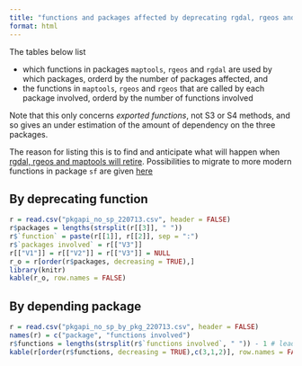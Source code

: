 ```yaml
---
title: "functions and packages affected by deprecating rgdal, rgeos and maptools"
format: html
---
```


The tables below list 

* which functions in packages `maptools`, `rgeos` and `rgdal` are used by which packages, orderd by the number of packages affected, and 
* the functions in `maptools`, `rgeos` and `rgeos` that are called by each package involved, orderd by the number of functions involved

Note that this only concerns _exported functions_, not S3 or S4 methods, and so gives an under estimation of the amount of dependency on the three packages.

The reason for listing this is to find and anticipate what will happen when [rgdal, rgeos and maptools will retire](https://r-spatial.org/r/2022/04/12/evolution.html). Possibilities to migrate to more modern functions in package `sf` are given [here](https://github.com/r-spatial/sf/wiki/Migrating)

## By deprecating function

```r
r = read.csv("pkgapi_no_sp_220713.csv", header = FALSE)
r$packages = lengths(strsplit(r[[3]], " "))
r$`function` = paste(r[[1]], r[[2]], sep = ":")
r$`packages involved` = r[["V3"]]
r[["V1"]] = r[["V2"]] = r[["V3"]] = NULL
r_o = r[order(r$packages, decreasing = TRUE),]
library(knitr)
kable(r_o, row.names = FALSE)
```

## By depending package

```r
r = read.csv("pkgapi_no_sp_by_pkg_220713.csv", header = FALSE)
names(r) = c("package", "functions involved")
r$functions = lengths(strsplit(r$`functions involved`, " ")) - 1 # leading space
kable(r[order(r$functions, decreasing = TRUE),c(3,1,2)], row.names = FALSE)
```